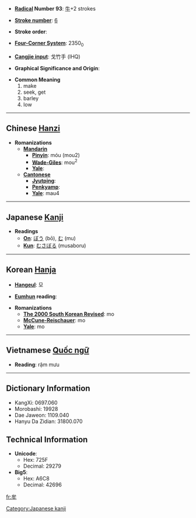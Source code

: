 * '''[[Wiktionary:Chinese radical index| Radical]] Number 93''': [[Wiktionary:Chinese radical index 牛|牛]]+2 strokes

* '''[[Wiktionary:Chinese total strokes index|Stroke number]]''': [[Wiktionary:Chinese total strokes index 6|6]]

* '''Stroke order''': 

* '''[[Wiktionary:Chinese four corner index|Four-Corner System]]''': 2350<sub>0</sub>

* '''[[Wiktionary:Chinese Cangjie index|Cangjie input]]''': 戈竹手 (IHQ)

* '''Graphical Significance and Origin''': 

* '''Common Meaning'''
*#make
*# seek, get
*# barley
*# low


----

== Chinese [[Hanzi]] ==

* '''Romanizations'''
** '''[[Mandarin]]'''
*** '''[[Pinyin]]''': móu (mou2)
*** '''[[Wade-Giles]]''': mou<sup>2</sup>
*** '''[[Yale]]''': 
** '''[[Cantonese]]'''
*** '''[[Jyutping]]''':
*** '''[[Penkyamp]]''': 
*** '''[[Yale]]''': mau4


----

== Japanese [[Kanji]] ==

* '''Readings'''
** '''[[On]]''': [[ぼう]] (bō), [[む]] (mu)
** '''[[Kun]]''': [[むさぼる]] (musaboru)
 

----

== Korean [[Hanja]] ==

* '''[[Hangeul]]''': 모

* '''[[Eumhun]] reading''': 

* '''Romanizations'''
** '''[[The 2000 South Korean Revised Romanization|The 2000 South Korean Revised]]''': mo
** '''[[McCune-Reischauer]]''': mo
** '''[[Yale]]''': mo


----

== Vietnamese [[Quốc ngữ]] ==

* '''Reading''': rậm mưu

----

== Dictionary Information ==

* KangXi: 0697.060
* Morobashi: 19928
* Dae Jaweon: 1109.040
* Hanyu Da Zidian: 31800.070

== Technical Information ==

* '''Unicode''':
** Hex: 725F
** Decimal: 29279
* '''Big5''':
** Hex: A6C8
** Decimal: 42696

[[Category:Japanese kanji]]

[[fr:牟]]